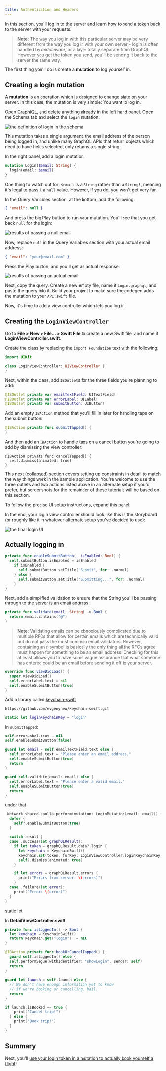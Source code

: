 ```yaml
---
title: Authentication and Headers
---
```



In this section, you'll log in to the server and learn how to send a token back to the server with your requests. 

> **Note**: The way you log in with this particular server may be very different from the way you log in with your own server - login is often handled by _middleware_, or a layer totally separate from GraphQL. However you get the token you send, you'll be sending it back to the server the same way. 

The first thing you'll do is create a **mutation** to log yourself in.

## Creating a login mutation

A **mutation** is an operation which is designed to change state on your server. In this case, the mutation is very simple: You want to log in. 

Open [GraphiQL](https://apollo-fullstack-tutorial.herokuapp.com/), and delete anything already in the left hand panel. Open the Schema tab and select the `login` mutation: 

![the definition of login in the schema](images/schema_login_definition.png)

This mutation takes a single argument, the email address of the person being logged in, and unlike many GraphQL APIs that return objects which need to have fields selected, only returns a single string. 

In the right panel, add a login mutation:

```graphql
mutation Login($email: String) {
  login(email: $email)
}
```

One thing to watch out for: `$email` is a `String` rather than a `String!`, meaning it's legal to pass it a `null` value. However, if you do, you won't get very far. 

In the Query Variables section, at the bottom, add the following:

```json
{ "email": null }
```

And press the big Play button to run your mutation. You'll see that you get back `null` for the login: 

![results of passing a null email](images/login_mutation_null.png)

Now, replace `null` in the Query Variables section with your actual email address:

```json
{ "email": "your@email.com" }
```

Press the Play button, and you'll get an actual response:

![results of passing an actual email](images/login_mutation_email.png)

Next, copy the query. Create a new empty file, name it `Login.graphql`, and paste the query into it. Build your project to make sure the codegen adds the mutation to your `API.swift` file.

Now, it's time to add a view controller which lets you log in.

## Creating the `LoginViewController`

Go to **File > New > File... > Swift File** to create a new Swift file, and name it **LoginViewController.swift**.

Create the class by replacing the `import Foundation` text with the following: 

```swift
import UIKit

class LoginViewController: UIViewController {
}
```

Next, within the class, add `IBOutlet`s for the three fields you're planning to add: 

```swift
@IBOutlet private var emailTextField: UITextField!
@IBOutlet private var errorLabel: UILabel!
@IBOutlet private var submitButton: UIButton!
```

Add an empty `IBAction` method that you'll fill in later for handling taps on the submit button:

```swift
@IBAction private func submitTapped() {
}
```

And then add an `IBAction` to handle taps on a cancel button you're going to add by dismissing the view controller:

```    
@IBAction private func cancelTapped() {
  self.dismiss(animated: true)
}
```


This next (collapsed) section covers setting up constraints in detail to match the way things work in the sample application. You're welcome to use the three outlets and two actions listed above in an alternate setup if you'd prefer, but screenshots for the remainder of these tutorials will be based on this section. 

To follow the precise UI setup instructions, expand this panel:

<LoginUISetupPanel />

In the end, your login view controller should look like this in the storyboard (or roughly like it in whatever alternate setup you've decided to use): 

![the final login UI](images/login_final_ui.png)


## Actually logging in 



```swift
private func enableSubmitButton(_ isEnabled: Bool) {
  self.submitButton.isEnabled = isEnabled
    if isEnabled {
      self.submitButton.setTitle("Submit", for: .normal)
    } else {
      self.submitButton.setTitle("Submitting...", for: .normal)
    }
}
```

Next, add a simplified validation to ensure that the String you'll be passing through to the server is an email address:

```swift
private func validate(email: String) -> Bool {
  return email.contains("@")
}
```

>**Note**: Validating emails can be obnoxiously complicated due to multiple RFCs that allow for certain emails which are technically valid but do not pass the most common email validators. However, containing an `@` symbol is basically the only thing all the RFCs agree must happen for something to be an email address. Checking for this at least allows you to have some vague assurance that what someone has entered could be an email before sending it off to your server.


```swift
override func viewDidLoad() {
  super.viewDidLoad()
  self.errorLabel.text = nil
  self.enableSubmitButton(true)
}
```






Add a library called [keychain-swift](https://github.com/evgenyneu/keychain-swift)

```
https://github.com/evgenyneu/keychain-swift.git
```


```swift
static let loginKeychainKey = "login"
```


In `submitTapped`:

```swift
self.errorLabel.text = nil
self.enableSubmitButton(false)

guard let email = self.emailTextField.text else {
  self.errorLabel.text = "Please enter an email address."
  self.enableSubmitButton(true)
  return
}

guard self.validate(email: email) else {
  self.errorLabel.text = "Please enter a valid email."
  self.enableSubmitButton(true)
  return
}
```




under that

```swift
 Network.shared.apollo.perform(mutation: LoginMutation(email: email)) { [weak self] result in
  defer {
    self?.enableSubmitButton(true)
  }

  switch result {
  case .success(let graphQLResult):
    if let token = graphQLResult.data?.login {
      let keychain = KeychainSwift()
      keychain.set(token, forKey: LoginViewController.loginKeychainKey)
      self?.dismiss(animated: true)
    }

    if let errors = graphQLResult.errors {
      print("Errors from server: \(errors)")
    }
  case .failure(let error):
    print("Error: \(error)")
  }
}
```

static let 

In **DetailViewController.swift**


```swift
private func isLoggedIn() -> Bool {
  let keychain = KeychainSwift()
  return keychain.get("login") != nil
}
```


```swift
@IBAction private func bookOrCancelTapped() {
  guard self.isLoggedIn() else {
  self.performSegue(withIdentifier: "showLogin", sender: self)
  return
}
    
guard let launch = self.launch else {
  // We don't have enough information yet to know
  // if we're booking or cancelling, bail.
  return
}
    
if launch.isBooked == true {
    print("Cancel trip!")
  } else {
    print("Book trip!")
  }
}
```

## Summary

Next, you'll [use your login token in a mutation to actually book yourself a flight](./tutorial-mutations)!